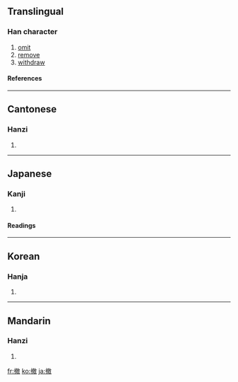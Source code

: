 ==Translingual==
===Han character===
{{Han char|rn=64|rad=手|as=12|sn=15|four=5804<sub>0</sub>|canj=手卜月大 (QYBK)}}
# [[omit]]
# [[remove]]
# [[withdraw]]
====References====
{{Han ref|kx=0455.100|dkj=12726|dj=0804.160|hdz=31962.030|uh=64A4|ud=25764|bh=BA4D|bd=47693}}

----
==Cantonese==
===Hanzi===
{{yue-hanzi|jyut=|y=chit3}}
# {{defn|Cantonese}}

----
==Japanese==
===Kanji===
{{ja-kanji|grade=c|rs=手12}}
# {{defn|Japanese}} 
====Readings====
{{ja-readings|on=[[てつ]] (tetsu)|kun=[[すてる]] (suteru), [[ひらく]] (hiraku)}}

----
==Korean==
===Hanja===
{{ko-hanja|hangeul=철|eumhun=|rv=cheol|mr=ch'ŏl|y=chel}}
# {{defn|Korean}}

----
==Mandarin==
===Hanzi===
{{cmn-hanzi|pin=[[chè]] ([[che4]]), [[fá]] ([[fa2]])|wg=ch'e<sup>4</sup>, fa<sup>2</sup>}}
# {{defn|Mandarin}}

[[fr:撤]]
[[ko:撤]]
[[ja:撤]]